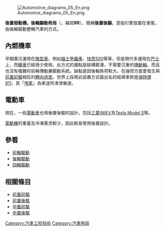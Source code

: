 [[File:Automotive_diagrams_05_En.png|right]]

'''後置發動機，後輪驅動佈局'''（{{lang|en|'''Rear-engine, Rear-wheel drive layout'''}}，縮寫'''RR'''），簡稱'''後置後驅'''，意指引擎放置在車尾，由後輪驅動整輛汽車的方式。

==內燃機車==
早期廣泛運用在[[微型車|微型車]]，例如[[福士甲蟲車|福士甲蟲車]]、[[快意500|快意500]]等等，但是現代多運用在[[巴士|巴士]]上，而[[轎車|轎車]]已經很少使用。此方式的優點是結構緊湊，不需要沉重的[[傳動軸|傳動軸]]，而且也沒有複雜的前輪傳動兼驅動系統。缺點是因後軸負荷較大，在操控方面會發生與[[前置前驅|前置前驅]]相反的[[轉向過度|轉向過度]]。世界上採用此設置方式最出名的經典車款是[[保時捷911|保時捷911]]，其「[[漂移|甩尾]]」為車迷所津津樂道。

==電動車==
現在，一些[[電動車|電動車]]也用後置後驅的設計，包括[[三菱iMiEV電動汽車|三菱iMiEV]]及[[特斯拉S型|Tesla Model S]]等。

[[電動機|電動機]]的重量及冷凍需求較少，因此較易使用後置設計。

== 參看 ==
* [[前輪驅動|前輪驅動]]
* [[後輪驅動|後輪驅動]]
* [[四輪驅動|四輪驅動]]

== 相關條目 ==
* [[前置前驅|前置前驅]]
* [[前置後驅|前置後驅]]
* [[中置前驅|中置前驅]]
* [[中置後驅|中置後驅]]

[[Category:汽車工程技術|Category:汽車工程技術]]
[[Category:汽車佈局|Category:汽車佈局]]